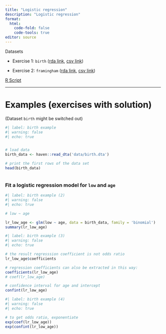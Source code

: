 ```yaml
---
title: "Logistic regression"
description: "Logistic regression"
format: 
  html:
    code-fold: false
    code-tools: true
editor: source
---
```


Datasets

* Exercise 1: `birth` ([rda link](https://github.com/ocbe-uio/teaching_mf9130e/blob/main/lab/data/birth.rda), [csv link](https://github.com/ocbe-uio/teaching_mf9130e/blob/main/lab/data/birth.csv))

* Exercise 2: `framingham` ([rda link](https://github.com/ocbe-uio/teaching_mf9130e/blob/main/lab/data/framingham.rda), [csv link](https://github.com/ocbe-uio/teaching_mf9130e/blob/main/lab/data/framingham.csv))



[R Script](https://github.com/ocbe-uio/teaching_mf9130e/blob/main/lab/code/9_logisticreg.R)

------------------


# Examples (exercises with solution)



(Dataset `birth` might be switched out)

```r
#| label: birth example
#| warning: false
#| echo: true


# load data
birth_data <- haven::read_dta('data/birth.dta')

# print the first rows of the data set
head(birth_data)



```

### Fit a logistic regression model for `low` and `age`

```r
#| label: birth example (2)
#| warning: false
#| echo: true

# low ~ age 

lr_low_age <- glm(low ~ age, data = birth_data, family = 'binomial')
summary(lr_low_age)

```


```r
#| label: birth example (3)
#| warning: false
#| echo: true

# the result regresssion coefficient is not odds ratio
lr_low_age$coefficients

# regression coefficients can also be extracted in this way:
coefficients(lr_low_age)
# coef(lr_low_age)

# confidence interval for age and intercept
confint(lr_low_age)
```

```r
#| label: birth example (4)
#| warning: false
#| echo: true

# to get odds ratio, exponentiate 
exp(coef(lr_low_age))
exp(confint(lr_low_age))

```